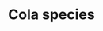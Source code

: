 ---
title: Cola species
aka:
  - kola
  - kola nut
family_members:
  - Cola acuminata
  - Cola anomala
  - Cola ballayi
  - Cola cordifolia
  - Cola nitida
  - Cola verticillata
duration_chart_title: Chewed Duration of Cola acuminata
duration_chart:
  total: 6–24 h
  onset: 30–120 s
  coming_up: 30–120 s
  plateau: 30–60 min
  coming_down: 6–10 h
  after_effects: 6–24 h
positive_effects: focus, stamina, alertness
neutral_effects: digestive discomfort, jitteriness
negative_effects: nausea, anxiety, insomnia
image_location: /src/assets/Images/Virola species/Virola_bark_K3.jpg
dosage_table:
  title: Chewed Dosage of Dried Cola acuminata Nut
  threshold: 400 mg
  light: 2 g
  common: 6 g
  strong: 10 g
  heavy: 16+ g
--- 